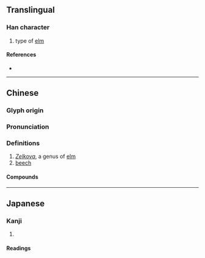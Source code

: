 {{also|欅|𣟱|榉}}
{{character info/new}}
==Translingual==

===Han character===
{{Han char|rn=75|rad=木|as=17|sn=21|four=47952|canj=DHCQ|ids=⿰木舉}}

# type of [[elm]]

====References====
* {{Han ref|kx=0562.101|hdz=21317.030|uh=6AF8|ud=27384|bh=F5D1|bd=62929}}

----

==Chinese==
{{zh-forms|s=榉|alt=欅,𣟱,﨔}}

===Glyph origin===
{{Han etym}}

===Pronunciation===
{{zh-pron
|m=jǔ
|c=geoi2
|mc=y
|oc=y
|ma=
|cat=n
}}

===Definitions===
{{zh-hanzi}}

# ''[[Zelkova]]'', a genus of [[elm]]
# [[beech]]

====Compounds====
{{zh-der|櫸樹|山毛櫸|櫸柳|櫸木}}

----

==Japanese==

===Kanji===
{{ja-kanji|grade=|rs=字00}}

# {{alternative form of|lang=ja|欅}}

====Readings====
{{ja-readings
|goon=こ
|kanon=きょ
|kun=けやき-
}}